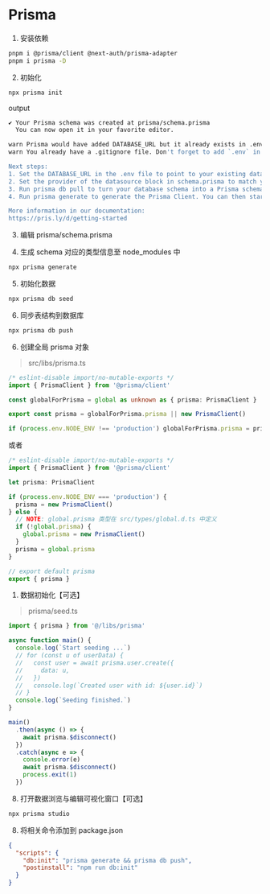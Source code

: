 # Prisma

1. 安装依赖

```bash
pnpm i @prisma/client @next-auth/prisma-adapter
pnpm i prisma -D
```

2. 初始化

```bash
npx prisma init
```

output

```bash
✔ Your Prisma schema was created at prisma/schema.prisma
  You can now open it in your favorite editor.

warn Prisma would have added DATABASE_URL but it already exists in .env
warn You already have a .gitignore file. Don't forget to add `.env` in it to not commit any private information.

Next steps:
1. Set the DATABASE_URL in the .env file to point to your existing database. If your database has no tables yet, read https://pris.ly/d/getting-started
2. Set the provider of the datasource block in schema.prisma to match your database: postgresql, mysql, sqlite, sqlserver, mongodb or cockroachdb.
3. Run prisma db pull to turn your database schema into a Prisma schema.
4. Run prisma generate to generate the Prisma Client. You can then start querying your database.

More information in our documentation:
https://pris.ly/d/getting-started
```

3. 编辑 prisma/schema.prisma

4. 生成 schema 对应的类型信息至 node_modules 中

```bash
npx prisma generate
```

5. 初始化数据

```bash
npx prisma db seed
```

6. 同步表结构到数据库

```bash
npx prisma db push
```

6. 创建全局 prisma 对象

> src/libs/prisma.ts

```ts
/* eslint-disable import/no-mutable-exports */
import { PrismaClient } from '@prisma/client'

const globalForPrisma = global as unknown as { prisma: PrismaClient }

export const prisma = globalForPrisma.prisma || new PrismaClient()

if (process.env.NODE_ENV !== 'production') globalForPrisma.prisma = prisma
```

或者

```ts
/* eslint-disable import/no-mutable-exports */
import { PrismaClient } from '@prisma/client'

let prisma: PrismaClient

if (process.env.NODE_ENV === 'production') {
  prisma = new PrismaClient()
} else {
  // NOTE: global.prisma 类型在 src/types/global.d.ts 中定义
  if (!global.prisma) {
    global.prisma = new PrismaClient()
  }
  prisma = global.prisma
}

// export default prisma
export { prisma }
```

1. 数据初始化【可选】

> prisma/seed.ts

```ts
import { prisma } from '@/libs/prisma'

async function main() {
  console.log(`Start seeding ...`)
  // for (const u of userData) {
  //   const user = await prisma.user.create({
  //     data: u,
  //   })
  //   console.log(`Created user with id: ${user.id}`)
  // }
  console.log(`Seeding finished.`)
}

main()
  .then(async () => {
    await prisma.$disconnect()
  })
  .catch(async e => {
    console.error(e)
    await prisma.$disconnect()
    process.exit(1)
  })
```

8. 打开数据浏览与编辑可视化窗口【可选】

```bash
npx prisma studio
```

8. 将相关命令添加到 package.json

```json
{
  "scripts": {
    "db:init": "prisma generate && prisma db push",
    "postinstall": "npm run db:init"
  }
}
```
